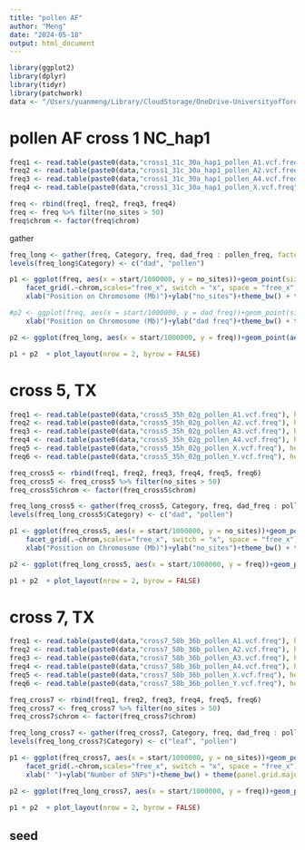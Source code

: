 ```yaml
---
title: "pollen AF"
author: "Meng"
date: "2024-05-18"
output: html_document
---
```


```r
library(ggplot2)
library(dplyr)
library(tidyr)
library(patchwork)
data <- "/Users/yuanmeng/Library/CloudStorage/OneDrive-UniversityofToronto/Manuscripts/pollen_competition/"
```

# pollen AF cross 1 NC_hap1
```r
freq1 <- read.table(paste0(data,"cross1_31c_30a_hap1_pollen_A1.vcf.freq"), header =T)
freq2 <- read.table(paste0(data,"cross1_31c_30a_hap1_pollen_A2.vcf.freq"), header =T)
freq3 <- read.table(paste0(data,"cross1_31c_30a_hap1_pollen_A4.vcf.freq"), header =T)
freq4 <- read.table(paste0(data,"cross1_31c_30a_hap1_pollen_X.vcf.freq"), header =T)

freq <- rbind(freq1, freq2, freq3, freq4)
freq <- freq %>% filter(no_sites > 50)
freq$chrom <- factor(freq$chrom)
```

gather
```r
freq_long <- gather(freq, Category, freq, dad_freq : pollen_freq, factor_key = TRUE)
levels(freq_long$Category) <- c("dad", "pollen")   
```


```r
p1 <- ggplot(freq, aes(x = start/1000000, y = no_sites))+geom_point(size = 0.3)+ geom_smooth()+
    facet_grid(.~chrom,scales="free_x", switch = "x", space = "free_x") + 
    xlab("Position on Chromosome (Mb)")+ylab("no_sites")+theme_bw() + theme(panel.grid.major = element_blank(),panel.grid.minor = element_blank(), axis.ticks.x = element_blank(),panel.spacing = unit(0.1, "cm"),strip.background = element_blank(),strip.placement = "outside")+ theme(text = element_text(size = 10))

#p2 <- ggplot(freq, aes(x = start/1000000, y = dad_freq))+geom_point(size = 0.3)+ geom_smooth()+facet_grid(.~chrom,scales="free_x", switch = "x", space = "free_x") + 
    xlab("Position on Chromosome (Mb)")+ylab("dad freq")+theme_bw() + theme(panel.grid.major = element_blank(),panel.grid.minor = element_blank(), axis.ticks.x = element_blank(),panel.spacing = unit(0.1, "cm"),strip.background = element_blank(),strip.placement = "outside")+ theme(text = element_text(size = 10))

p2 <- ggplot(freq_long, aes(x = start/1000000, y = freq))+geom_point(aes(colour = Category), size = 0.3, alpha=0.5)+ geom_smooth(aes(colour = Category))+ facet_grid(.~chrom,scales="free_x", switch = "x", space = "free_x") +  xlab("Position on Chromosome (Mb)")+ylab("ref allele freq.")+theme_bw() + theme(panel.grid.major = element_blank(),panel.grid.minor = element_blank(), axis.ticks.x = element_blank(),panel.spacing = unit(0.1, "cm"),strip.background = element_blank(),strip.placement = "outside")+ theme(text = element_text(size = 10))

p1 + p2  + plot_layout(nrow = 2, byrow = FALSE)
```


# cross 5, TX
```r
freq1 <- read.table(paste0(data,"cross5_35h_02g_pollen_A1.vcf.freq"), header =T)
freq2 <- read.table(paste0(data,"cross5_35h_02g_pollen_A2.vcf.freq"), header =T)
freq3 <- read.table(paste0(data,"cross5_35h_02g_pollen_A3.vcf.freq"), header =T)
freq4 <- read.table(paste0(data,"cross5_35h_02g_pollen_A4.vcf.freq"), header =T)
freq5 <- read.table(paste0(data,"cross5_35h_02g_pollen_X.vcf.freq"), header =T)
freq6 <- read.table(paste0(data,"cross5_35h_02g_pollen_Y.vcf.freq"), header =T)

freq_cross5 <- rbind(freq1, freq2, freq3, freq4, freq5, freq6)
freq_cross5 <- freq_cross5 %>% filter(no_sites > 50)
freq_cross5$chrom <- factor(freq_cross5$chrom)

freq_long_cross5 <- gather(freq_cross5, Category, freq, dad_freq : pollen_freq, factor_key = TRUE)
levels(freq_long_cross5$Category) <- c("dad", "pollen")   
```

```r
p1 <- ggplot(freq_cross5, aes(x = start/1000000, y = no_sites))+geom_point(size = 0.3)+ geom_smooth()+
    facet_grid(.~chrom,scales="free_x", switch = "x", space = "free_x") + 
    xlab("Position on Chromosome (Mb)")+ylab("no_sites")+theme_bw() + theme(panel.grid.major = element_blank(),panel.grid.minor = element_blank(), axis.ticks.x = element_blank(),panel.spacing = unit(0.1, "cm"),strip.background = element_blank(),strip.placement = "outside")+ theme(text = element_text(size = 10))

p2 <- ggplot(freq_long_cross5, aes(x = start/1000000, y = freq))+geom_point(aes(colour = Category), size = 0.3, alpha=0.5)+ geom_smooth(aes(colour = Category))+ facet_grid(.~chrom,scales="free_x", switch = "x", space = "free_x") +  xlab("Position on Chromosome (Mb)")+ylab("ref allele freq.")+theme_bw() + theme(panel.grid.major = element_blank(),panel.grid.minor = element_blank(), axis.ticks.x = element_blank(),panel.spacing = unit(0.1, "cm"),strip.background = element_blank(),strip.placement = "outside")+ theme(text = element_text(size = 10))

p1 + p2  + plot_layout(nrow = 2, byrow = FALSE)
```


# cross 7, TX
```r
freq1 <- read.table(paste0(data,"cross7_58b_36b_pollen_A1.vcf.freq"), header =T)
freq2 <- read.table(paste0(data,"cross7_58b_36b_pollen_A2.vcf.freq"), header =T)
freq3 <- read.table(paste0(data,"cross7_58b_36b_pollen_A3.vcf.freq"), header =T)
freq4 <- read.table(paste0(data,"cross7_58b_36b_pollen_A4.vcf.freq"), header =T)
freq5 <- read.table(paste0(data,"cross7_58b_36b_pollen_X.vcf.freq"), header =T)
freq6 <- read.table(paste0(data,"cross7_58b_36b_pollen_Y.vcf.freq"), header =T)

freq_cross7 <- rbind(freq1, freq2, freq3, freq4, freq5, freq6)
freq_cross7 <- freq_cross7 %>% filter(no_sites > 50)
freq_cross7$chrom <- factor(freq_cross7$chrom)

freq_long_cross7 <- gather(freq_cross7, Category, freq, dad_freq : pollen_freq, factor_key = TRUE)
levels(freq_long_cross7$Category) <- c("leaf", "pollen")   
```

```r
p1 <- ggplot(freq_cross7, aes(x = start/1000000, y = no_sites))+geom_point(size = 0.2)+ geom_smooth(colour = "black")+
    facet_grid(.~chrom,scales="free_x", switch = "x", space = "free_x") + 
    xlab(" ")+ylab("Number of SNPs")+theme_bw() + theme(panel.grid.major = element_blank(),panel.grid.minor = element_blank(), axis.ticks.x = element_blank(),panel.spacing = unit(0.1, "cm"),strip.background = element_blank(),strip.placement = "outside")+ theme(text = element_text(size = 10))

p2 <- ggplot(freq_long_cross7, aes(x = start/1000000, y = freq))+geom_point(aes(colour = Category), size = 0.3, alpha=0.5)+ geom_smooth(aes(colour = Category))+ facet_grid(.~chrom,scales="free_x", switch = "x", space = "free_x") +  xlab("Position on Chromosome (Mb)")+ylab("Ref allele freq.")+theme_bw() + theme(panel.grid.major = element_blank(),panel.grid.minor = element_blank(), axis.ticks.x = element_blank(),panel.spacing = unit(0.1, "cm"),strip.background = element_blank(),strip.placement = "outside")+ theme(text = element_text(size = 10))

p1 + p2  + plot_layout(nrow = 2, byrow = FALSE)
```


## seed
```r

```

